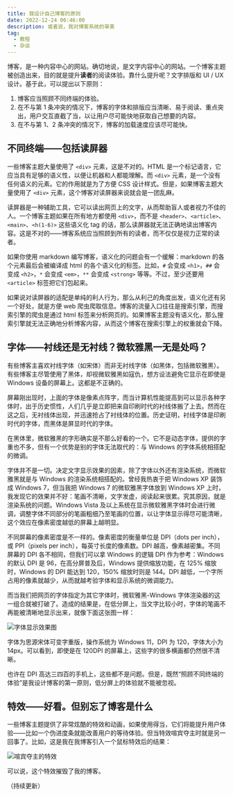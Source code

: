 ```yaml
---
title: 我设计自己博客的原则
date: 2022-12-24 06:46:00
description: 或者说，我对博客系统的审美
tag:
  - 教程
  - 杂谈
---
```



博客，是一种内容中心的网站。确切地说，是文字内容中心的网站。一个博客主题被创造出来，目的就是提升**读者**的阅读体验。靠什么提升呢？文字排版和 UI / UX 设计。基于此，可以提出以下原则：

1. 博客应当照顾不同终端的体验。
2. 在不与第 1 条冲突的情况下，博客的字体和排版应当清晰、易于阅读、重点突出，用户交互直截了当，以让用户尽可能快地获取自己想要的内容。
3. 在不与第 1、2 条冲突的情况下，博客的加载速度应该尽可能快。

## 不同终端——包括读屏器

一些博客主题大量使用了 `<div>` 元素，这是不对的。HTML 是一个标记语言，它应当具有足够的语义性，以便让机器和人都能理解。而 `<div>` 元素，是一个没有任何语义的元素。它的作用就是为了方便 CSS 设计样式。但是，如果博客主题大量使用了 `<div>` 元素，这个博客对读屏器来说就会是一团乱麻。

读屏器是一种辅助工具，它可以读出网页上的文字，从而帮助盲人或者视力不佳的人。一个博客主题如果在所有地方都使用 `<div>`，而不是 `<header>`、`<article>`、`<main>`、`<h(1-6)>` 这些语义化 tag 的话，那么读屏器就无法正确地读出博客内容。这是不对的——博客系统应当照顾到所有的读者，而不仅仅是视力正常的读者。

如果你使用 markdown 编写博客，语义化的问题会有一个缓解：markdown 的各个元素最后会被编译成 html 的各个语义化的标签。比如，`#` 会变成 `<h1>`，`##` 会变成 `<h2>`，`*` 会变成 `<em>`，`**` 会变成 `<strong>` 等等。不过，至少还要用 `<article>` 标签把它们包起来。

如果说对读屏器的适配是单纯的利人行为，那么从利己的角度出发，语义化还有另一个好处，就是方便 web 爬虫爬取信息。博客的流量入口往往是搜索引擎，而搜索引擎的爬虫是通过 html 标签来分析网页的。如果博客主题没有语义化，那么搜索引擎就无法正确地分析博客内容，从而这个博客在搜索引擎上的权重就会下降。

## 字体——衬线还是无衬线？微软雅黑一无是处吗？

有些博客主喜欢衬线字体（如宋体）而非无衬线字体（如黑体，包括微软雅黑）。有些博客主尽管使用了黑体，却视微软雅黑如寇仇，想方设法避免它显示在即使是 Windows 设备的屏幕上。这都是不正确的。

屏幕刚出现时，上面的字体是像素点阵字，而当计算机性能提高到可以显示各种字体时，出于历史惯性，人们几乎是立即把来自印刷时代的衬线体搬了上去。然而在这之后，无衬线体出现，并迅速抢占了衬线体的位置。历史证明，衬线字体是印刷时代的字体，而黑体是屏显时代的字体。

在黑体里，微软雅黑的字形确实是不那么好看的一个。它不是动态字体，提供的字重也不多，但有一个优势是别的字体无法取代的：与 Windows 的字体系统相搭配的微调。

字体并不是一切。决定文字显示效果的因素，除了字体以外还有渲染系统，而微软雅黑就是与 Windows 的渲染系统相搭配的。曾经我热衷于把 Windows XP 装饰成 Windows 7，但当我把 Windows 7 的微软雅黑字体放到 Windows XP 上时，我发现它的效果并不好：笔画不清晰，文字发虚，阅读起来很累。究其原因，就是渲染系统的问题。Windows Vista 及以上系统在显示微软雅黑字体时会进行微调，调整字体不同部分的笔画粗细乃至笔画的位置，以让字体显示得尽可能清晰，这个效应在像素密度越低的屏幕上越明显。

不同屏幕的像素密度是不一样的。像素密度的衡量单位是 DPI（dots per inch），或 PPI（pixels per inch），每英寸长度的像素数。DPI 越高，像素越密集。不同屏幕的 DPI 各不相同，但我们可以拿 Windows 的逻辑 DPI 作为参考：Windows 的默认 DPI 是 96，在高分屏普及后，Windows 提供缩放功能，在 125% 缩放时，Windows 的 DPI 能达到 120，150% 缩放时则是 144。DPI 越低，一个字所占用的像素就越少，从而就越考验字体和显示系统的微调能力。

而当我们把网页的字体指定为其它字体时，微软雅黑-Windows 字体渲染器的这一组合就被打破了。造成的结果是，在低分屏上，当文字比较小时，字体的笔画不再能被清晰地显示出来，就像下面这张图一样：

<img src={screenShot1} alt="字体显示效果图" />

字体为思源宋体可变字重版，操作系统为 Windows 11，DPI 为 120，字体大小为 14px。可以看到，即使是在 120DPI 的屏幕上，这些字的很多横画都仍然很不清晰。

也许在 DPI 高达三四百的手机上，这些都不是问题。但是，既然“照顾不同终端的体验”是我设计博客的第一原则，低分屏上的体验就不能被忽视。

## 特效——好看。但别忘了博客是什么

一些博客主题提供了非常炫酷的特效和动画，如果使用得当，它们将能提升用户体验——比如一个伪进度条就能改善用户的等待体验。但当特效喧宾夺主时就是另一回事了。比如，这是我在我博客引入一个鼠标特效后的结果：

<img src={screenShot2} alt="喧宾夺主的特效" />

可以说，这个特效摧毁了我的博客。

（持续更新）
